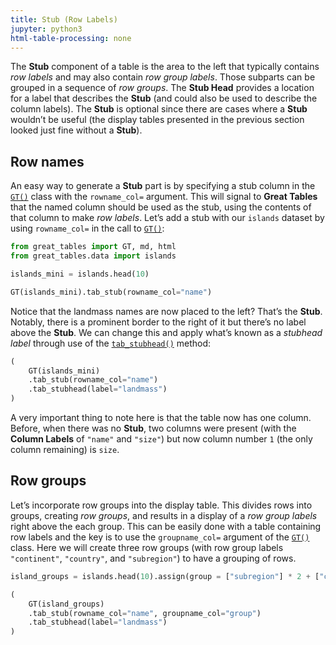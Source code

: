```yaml
---
title: Stub (Row Labels)
jupyter: python3
html-table-processing: none
---
```


The **Stub** component of a table is the area to the left that typically contains *row labels* and may also contain *row group labels*. Those subparts can be grouped in a sequence of *row groups*. The **Stub Head** provides a location for a label that describes the **Stub** (and could also be used to describe the column labels). The **Stub** is optional since there are cases where a **Stub** wouldn't be useful (the display tables presented in the previous section looked just fine without a **Stub**).

## Row names

An easy way to generate a **Stub** part is by specifying a stub column in the [`GT()`](`great_tables.GT`) class with the `rowname_col=` argument. This will signal to **Great Tables** that the named column should be used as the stub, using the contents of that column to make *row labels*. Let's add a stub with our `islands` dataset by using `rowname_col=` in the call to [`GT()`](`great_tables.GT`):

```python
from great_tables import GT, md, html
from great_tables.data import islands

islands_mini = islands.head(10)

GT(islands_mini).tab_stub(rowname_col="name")
```

Notice that the landmass names are now placed to the left? That's the **Stub**. Notably, there is a prominent border to the right of it but there's no label above the **Stub**. We can change this and apply what's known as a *stubhead label* through use of the [`tab_stubhead()`](`great_tables.GT.tab_stubhead`) method:

```python
(
    GT(islands_mini)
    .tab_stub(rowname_col="name")
    .tab_stubhead(label="landmass")
)
```

A very important thing to note here is that the table now has one column. Before, when there was no **Stub**, two columns were present (with the **Column Labels** of `"name"` and `"size"`) but now column number `1` (the only column remaining) is `size`.

## Row groups

Let's incorporate row groups into the display table. This divides rows into groups, creating *row groups*, and results in a display of a *row group labels* right above the each group. This can be easily done with a table containing row labels and the key is to use the `groupname_col=` argument of the [`GT()`](`great_tables.GT`) class. Here we will create three row groups (with row group labels `"continent"`, `"country"`, and `"subregion"`) to have a grouping of rows.

```python
island_groups = islands.head(10).assign(group = ["subregion"] * 2 + ["country"] * 2 + ["continent"] * 6)

(
    GT(island_groups)
    .tab_stub(rowname_col="name", groupname_col="group")
    .tab_stubhead(label="landmass")
)
```

